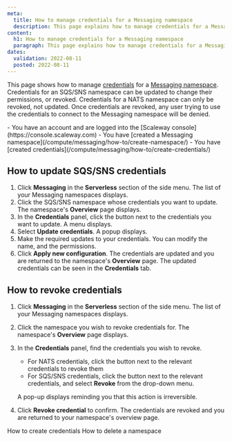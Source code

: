 ```yaml
---
meta:
  title: How to manage credentials for a Messaging namespace
  description: This page explains how to manage credentials for a Messaging namespace
content:
  h1: How to manage credentials for a Messaging namespace
  paragraph: This page explains how to manage credentials for a Messaging namespace
dates:
  validation: 2022-08-11
  posted: 2022-08-11 
---
```


This page shows how to manage [credentials](/compute/messaging/concepts#namespace) for a [Messaging namespace](/compute/messaging/concepts#namespace). Credentials for an SQS/SNS namespace can be updated to change their permissions, or revoked. Credentials for a NATS namespace can only be revoked, not updated. Once credentials are revoked, any user trying to use the credentials to connect to the Messaging namespace will be denied.

<Message type="requirement">
  - You have an account and are logged into the [Scaleway console](https://console.scaleway.com)
  - You have [created a Messaging namespace](/compute/messaging/how-to/create-namespace/)
  - You have [created credentials](/compute/messaging/how-to/create-credentials/)
</Message>

## How to update SQS/SNS credentials

1. Click **Messaging** in the **Serverless** section of the side menu. The list of your Messaging namespaces displays.
2. Click the SQS/SNS namespace whose credentials you want to update. The namespace's **Overview** page displays.
3. In the **Credentials** panel, click the <Icon name="more" /> button next to the credentials you want to update. A menu displays.
    <Lightbox src="scaleway-update-credentials.webp" alt="" />
4. Select **Update credentials**. A popup displays.
    <Lightbox src="scaleway-update-credentials-popup.webp" alt="" />
5. Make the required updates to your credentials. You can modify the name, and the permissions.
6. Click **Apply new configuration**.
  The credentials are updated and you are returned to the namespace's **Overview** page. The updated credentials can be seen in the **Credentials** tab.


## How to revoke credentials

1. Click **Messaging** in the **Serverless** section of the side menu. The list of your Messaging namespaces displays.
2. Click the namespace you wish to revoke credentials for. The namespace's **Overview** page displays.
3. In the **Credentials** panel, find the credentials you wish to revoke.
    - For NATS credentials, click the <Icon name="delete" /> button next to the relevant credentials to revoke them
    - For SQS/SNS credentials, click the <Icon name="more" /> button next to the relevant credentials, and select **Revoke** from the drop-down menu.

    A pop-up displays reminding you that this action is irreversible. 
4. Click **Revoke credential** to confirm. 
  The credentials are revoked and you are returned to your namespace's overview page.


<Navigation title="See Also">
  <PreviousButton to="/compute/messaging/how-to/create-credentials/">How to create credentials</PreviousButton>
  <NextButton to="/compute/messaging/how-to/delete-namespace/">How to delete a namespace</NextButton>
</Navigation>
